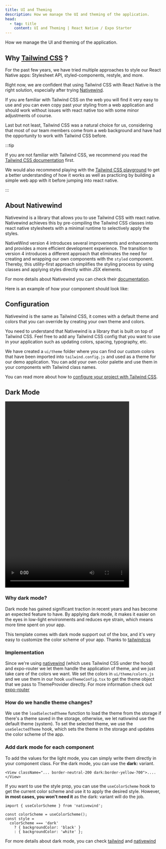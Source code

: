 ```yaml
---
title: UI and Theming
description: How we manage the UI and theming of the application.
head:
  - tag: title
    content: UI and Theming | React Native / Expo Starter
---
```



How we manage the UI and theming of the application.

## Why [Tailwind CSS](https://tailwindcss.com/) ?

For the past few years, we have tried multiple approaches to style our React Native apps: Stylesheet API, styled-components, restyle, and more.

Right now, we are confident that using Tailwind CSS with React Native is the right solution, especially after trying [Nativewind](https://www.nativewind.dev/v4/overview).

If you are familiar with Tailwind CSS on the web you will find it very easy to use and you can even copy past your styling from a web application and should work without issues with react native too with some minor adjustments of course.

Last but not least, Tailwind CSS was a natural choice for us, considering that most of our team members come from a web background and have had the opportunity to work with Tailwind CSS before.

:::tip

If you are not familiar with Tailwind CSS, we recommend you read the [Tailwind CSS documentation](https://tailwindcss.com/docs) first.

We would also recommend playing with the [Tailwind CSS playground](https://play.tailwindcss.com/) to get a better understanding of how it works as well as practicing by building a simple web app with it before jumping into react native.

:::

## About Nativewind

Nativewind is a library that allows you to use Tailwind CSS with react native. Nativewind achieves this by pre-compiling the Tailwind CSS classes into react native stylesheets with a minimal runtime to selectively apply the styles.

NativeWind version 4 introduces several improvements and enhancements and provides a more efficient development experience. The transition to version 4 introduces a different approach that eliminates the need for creating and wrapping our own components with the `styled` component. Thereby, this utility-first approach simplifies the styling process by using classes and applying styles directly within JSX elements.

For more details about Nativewind you can check their [documentation](https://www.nativewind.dev/v4/overview/).

Here is an example of how your component should look like:

<CodeBlock file="src/components/card.tsx" />

## Configuration

Nativewind is the same as Tailwind CSS, it comes with a default theme and colors that you can override by creating your own theme and colors.

You need to understand that Nativewind is a library that is built on top of Tailwind CSS. Feel free to add any Tailwind CSS config that you want to use in your application such as updating colors, spacing, typography, etc.

We have created a `ui/theme` folder where you can find our custom colors that have been imported into `tailwind.config.js` and used as a theme for our demo application. You can add your own color palette and use them in your components with Tailwind class names.

You can read more about how to [configure your project with Tailwind CSS](https://tailwindcss.com/docs/configuration).

## Dark Mode

<video controls height="600" style="max-width:400px">
  <source
    src="https://github-production-user-asset-6210df.s3.amazonaws.com/11137944/238315572-37620367-b639-417e-a802-c48a3d7566ba.mp4"
    type="video/mp4"
  />
  Your browser does not support the video tag.
</video>

### Why dark mode?

Dark mode has gained significant traction in recent years and has become an expected feature to have.
By applying dark mode, it makes it easier on the eyes in low-light environments and reduces eye strain, which means more time spent on your app.

This template comes with dark mode support out of the box, and it's very easy to customize the color scheme of your app. Thanks to [tailwindcss](https://tailwindcss.com/docs/dark-mode)

### Implementation

Since we're using [nativewind](https://www.nativewind.dev/) (which uses Tailwind CSS under the hood) and expo-router we let them handle the application of theme, and we just take care of the colors we want.
We set the colors in `ui/theme/colors.js` and we use them in our hook `useThemeConfig.tsx` to get the theme object that we pass to ThemeProvider directly. For more information check out [expo-router](https://docs.expo.dev/router/appearance/)

<CodeBlock file="src/lib/use-theme-config.tsx" />

<CodeBlock file="src/app/_layout.tsx" />

### How do we handle theme changes?

We use the `loadSelectedTheme` function to load the theme from the storage if there's a theme saved in the storage, otherwise, we let nativwind use the default theme (system).
To set the selected theme, we use the `useSelectedTheme` hook, which sets the theme in the storage and updates the color scheme of the app.

<CodeBlock file="src/lib/hooks/use-selected-theme.tsx" />

### Add dark mode for each component

To add the values for the light mode, you can simply write them directly in your component class. For the dark mode, you can use the **dark:** variant.

```tsx
<View className="... border-neutral-200 dark:border-yellow-700">....</View>
```

If you want to use the style prop, you can use the `useColorScheme` hook to get the current color scheme and use it to apply the desired style. However, **in most cases, you won't need it** as the dark: variant will do the job.

```tsx
import { useColorScheme } from 'nativewind';

const colorScheme = useColorScheme();
const style =
  colorScheme === 'dark'
    ? { backgroundColor: 'black' }
    : { backgroundColor: 'white' };
```

For more details about dark mode, you can check [tailwind](https://tailwindcss.com/docs/dark-mode) and [nativewind](https://www.nativewind.dev/core-concepts/dark-mode)
